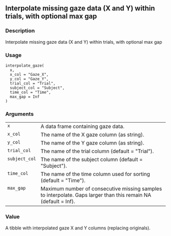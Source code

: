 
## Interpolate missing gaze data (X and Y) within trials, with optional max gap {.unnumbered}


### Description

Interpolate missing gaze data (X and Y) within trials, with optional max gap



### Usage

<pre><code class='language-R'>interpolate_gaze(
  x,
  x_col = "Gaze_X",
  y_col = "Gaze_Y",
  trial_col = "Trial",
  subject_col = "Subject",
  time_col = "Time",
  max_gap = Inf
)
</code></pre>


### Arguments

<table>
<tr><td style = "white-space: collapse; font-family: monospace; vertical-align: top"><code id="x">x</code></td>
<td>
A data frame containing gaze data.
</td></tr>
<tr><td style = "white-space: collapse; font-family: monospace; vertical-align: top"><code id="x_col">x_col</code></td>
<td>
The name of the X gaze column (as string).
</td></tr>
<tr><td style = "white-space: collapse; font-family: monospace; vertical-align: top"><code id="y_col">y_col</code></td>
<td>
The name of the Y gaze column (as string).
</td></tr>
<tr><td style = "white-space: collapse; font-family: monospace; vertical-align: top"><code id="trial_col">trial_col</code></td>
<td>
The name of the trial column (default = &quot;Trial&quot;).
</td></tr>
<tr><td style = "white-space: collapse; font-family: monospace; vertical-align: top"><code id="subject_col">subject_col</code></td>
<td>
The name of the subject column (default = &quot;Subject&quot;).
</td></tr>
<tr><td style = "white-space: collapse; font-family: monospace; vertical-align: top"><code id="time_col">time_col</code></td>
<td>
The name of the time column used for sorting (default = &quot;Time&quot;).
</td></tr>
<tr><td style = "white-space: collapse; font-family: monospace; vertical-align: top"><code id="max_gap">max_gap</code></td>
<td>
Maximum number of consecutive missing samples to interpolate. Gaps larger than this remain NA (default = Inf).
</td></tr>
</table>


### Value

A tibble with interpolated gaze X and Y columns (replacing originals).


